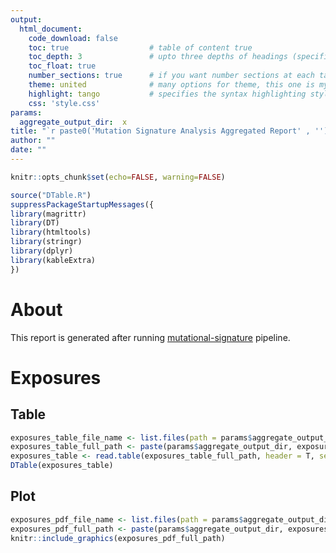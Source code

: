 ```yaml
---
output: 
  html_document:
    code_download: false
    toc: true                  # table of content true
    toc_depth: 3               # upto three depths of headings (specified by #, ## and ###)
    toc_float: true
    number_sections: true      # if you want number sections at each table header
    theme: united              # many options for theme, this one is my favorite.
    highlight: tango           # specifies the syntax highlighting style
    css: 'style.css'
params:
  aggregate_output_dir:  x
title: "`r paste0('Mutation Signature Analysis Aggregated Report' , '') `"
author: ""
date: ""
---
```


```r
knitr::opts_chunk$set(echo=FALSE, warning=FALSE)
```

```r
source("DTable.R")
suppressPackageStartupMessages({
library(magrittr)
library(DT)
library(htmltools)
library(stringr)
library(dplyr)
library(kableExtra)
})
```

# About

This report is generated after running [mutational-signature](https://github.com/lifebit-ai/mutational-signature-nf) pipeline.

# Exposures

## Table

```r
exposures_table_file_name <- list.files(path = params$aggregate_output_dir, pattern = "_exposures.tsv")
exposures_table_full_path <- paste(params$aggregate_output_dir, exposures_table_file_name, sep="/")
exposures_table <- read.table(exposures_table_full_path, header = T, sep = "\t")
DTable(exposures_table)
```

## Plot

```r
exposures_pdf_file_name <- list.files(path = params$aggregate_output_dir, pattern = "_exposures.pdf")
exposures_pdf_full_path <- paste(params$aggregate_output_dir, exposures_pdf_file_name, sep="/")
knitr::include_graphics(exposures_pdf_full_path)
```